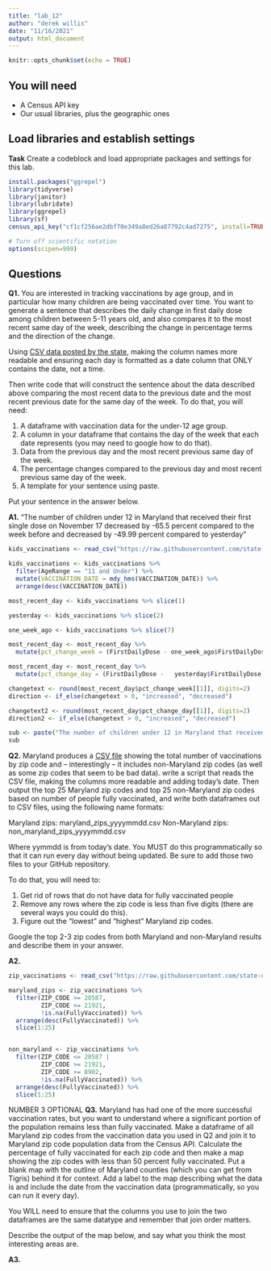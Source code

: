 ```yaml
---
title: "lab_12"
author: "derek willis"
date: "11/16/2021"
output: html_document
---
```


```r
knitr::opts_chunk$set(echo = TRUE)
```

## You will need

* A Census API key
* Our usual libraries, plus the geographic ones

## Load libraries and establish settings

**Task** Create a codeblock and load appropriate packages and settings for this lab.
```r
install.packages("ggrepel")
library(tidyverse)
library(janitor)
library(lubridate)
library(ggrepel)
library(sf)
census_api_key("cf1cf256ae2dbf70e349a8ed26a87792c4ad7275", install=TRUE)
```

```r
# Turn off scientific notation
options(scipen=999)
```

## Questions

**Q1.** You are interested in tracking vaccinations by age group, and in particular how many children are being vaccinated over time. You want to generate a sentence that describes the daily change in first daily dose among children between 5-11 years old, and also compares it to the most recent same day of the week, describing the change in percentage terms and the direction of the change.

Using [CSV data posted by the state](https://raw.githubusercontent.com/state-of-maryland/VaccineCSVs/master/MD_COVID19_VaccinationPercentAgeGroupPopulation.csv), making the column names more readable and ensuring each day is formatted as a date column that ONLY contains the date, not a time.

Then write code that will construct the sentence about the data described above comparing the most recent data to the previous date and the most recent previous date for the same day of the week. To do that, you will need:

1. A dataframe with vaccination data for the under-12 age group.
2. A column in your dataframe that contains the day of the week that each date represents (you may need to google how to do that).
3. Data from the previous day and the most recent previous same day of the week.
4. The percentage changes compared to the previous day and most recent previous same day of the week.
5. A template for your sentence using paste.

Put your sentence in the answer below.

**A1.**
"The number of children under 12 in Maryland that received their first single dose on November 17 decreased by -65.5 percent compared to the week before and decreased by -49.99 percent compared to yesterday"

```r
kids_vaccinations <- read_csv("https://raw.githubusercontent.com/state-of-maryland/VaccineCSVs/master/MD_COVID19_VaccinationPercentAgeGroupPopulation.csv")

kids_vaccinations <- kids_vaccinations %>%
  filter(AgeRange == "11 and Under") %>%
  mutate(VACCINATION_DATE = mdy_hms(VACCINATION_DATE)) %>%
  arrange(desc(VACCINATION_DATE))

most_recent_day <- kids_vaccinations %>% slice(1)

yesterday <- kids_vaccinations %>% slice(2)

one_week_ago <- kids_vaccinations %>% slice(7)

most_recent_day <- most_recent_day %>%
  mutate(pct_change_week = (FirstDailyDose - one_week_ago$FirstDailyDose)/one_week_ago$FirstDailyDose*100)

most_recent_day <- most_recent_day %>%
  mutate(pct_change_day = (FirstDailyDose -   yesterday$FirstDailyDose)/yesterday$FirstDailyDose*100)

changetext <- round(most_recent_day$pct_change_week[[1]], digits=2)
direction <- if_else(changetext > 0, "increased", "decreased")

changetext2 <- round(most_recent_day$pct_change_day[[1]], digits=2)
direction2 <- if_else(changetext > 0, "increased", "decreased")

sub <- paste("The number of children under 12 in Maryland that received their first single dose on ", format(most_recent_day$VACCINATION_DATE, format="%B %d"), " ", direction, " by ", changetext, " percent compared to the week before and ", "", direction2, " by ", changetext2, " percent compared to yesterday", sep="")
sub

```

**Q2.** Maryland produces a [CSV file](https://raw.githubusercontent.com/state-of-maryland/VaccineCSVs/master/Vax_ZIP_CODE_FirstSecondSingle_Totals_Raw.csv) showing the total number of vaccinations by zip code and -- interestingly -- it includes non-Maryland zip codes (as well as some zip codes that seem to be bad data). write a script that reads the CSV file, making the columns more readable and adding today's date. Then output the top 25 Maryland zip codes and top 25 non-Maryland zip codes based on number of people fully vaccinated, and write both dataframes out to CSV files, using the following name formats:

Maryland zips: maryland_zips_yyyymmdd.csv
Non-Maryland zips: non_maryland_zips_yyyymmdd.csv

Where yymmdd is from today's date. You MUST do this programmatically so that it can run every day without being updated. Be sure to add those two files to your GitHub repository.

To do that, you will need to:

1. Get rid of rows that do not have data for fully vaccinated people
2. Remove any rows where the zip code is less than five digits (there are several ways you could do this).
3. Figure out the "lowest" and "highest" Maryland zip codes.

Google the top 2-3 zip codes from both Maryland and non-Maryland results and describe them in your answer.

**A2.**

```r
zip_vaccinations <- read_csv("https://raw.githubusercontent.com/state-of-maryland/VaccineCSVs/master/Vax_ZIP_CODE_FirstSecondSingle_Totals_Raw.csv")

maryland_zips <- zip_vaccinations %>%
  filter(ZIP_CODE >= 20587,
         ZIP_CODE <= 21921,
         !is.na(FullyVaccinated)) %>%
  arrange(desc(FullyVaccinated)) %>%
  slice(1:25)


non_maryland <- zip_vaccinations %>%
  filter(ZIP_CODE <= 20587 |
         ZIP_CODE >= 21921,
         ZIP_CODE >= 8902,
         !is.na(FullyVaccinated)) %>%
  arrange(desc(FullyVaccinated)) %>%
  slice(1:25)


```

NUMBER 3 OPTIONAL
**Q3.** Maryland has had one of the more successful vaccination rates, but you want to understand where a significant portion of the population remains less than fully vaccinated. Make a dataframe of all Maryland zip codes from the vaccination data you used in Q2 and join it to Maryland zip code population data from the Census API. Calculate the percentage of fully vaccinated for each zip code and then make a map showing the zip codes with less than 50 percent fully vaccinated. Put a blank map with the outline of Maryland counties (which you can get from Tigris) behind it for context. Add a label to the map describing what the data is and include the date from the vaccination data (programmatically, so you can run it every day).

You WILL need to ensure that the columns you use to join the two dataframes are the same datatype and remember that join order matters.

Describe the output of the map below, and say what you think the most interesting areas are.

**A3.**

```r
```

